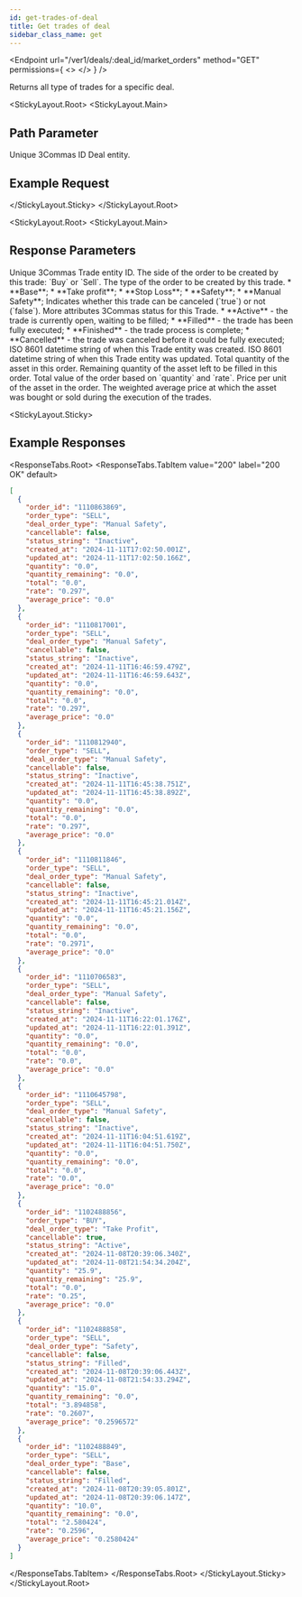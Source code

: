 ```yaml
---
id: get-trades-of-deal
title: Get trades of deal
sidebar_class_name: get
---
```



<Endpoint
  url="/ver1/deals/:deal_id/market_orders"
  method="GET"
  permissions={
    <>
      <Permission title="Permission" description="BOTS_READ" />
      <Permission title="Security" description="SIGNED" />
    </>
  }
/>

Returns all type of trades for a specific deal.

<Separator />

<StickyLayout.Root>
<StickyLayout.Main>

## Path Parameter

<ApiParam name='deal_id' type='integer' id="deal_id" required>
  Unique 3Commas ID Deal entity.
</ApiParam>
</StickyLayout.Main>
<StickyLayout.Sticky>

## Example Request

<NoContentEndpoint method="GET" endpoint="/ver1/deals/1234567890/market_orders" />

</StickyLayout.Sticky>
</StickyLayout.Root>

<StickyLayout.Root>
<StickyLayout.Main>

## Response Parameters
<ApiParam name='order_id' type='integer' id="order_id">
  Unique 3Commas Trade entity ID.
</ApiParam>
<ApiParam name='order_type' type='string' id="order_type">
  The side of the order to be created by this trade: `Buy` or `Sell`.
</ApiParam>
<ApiParam name='deal_order_type' type='string' id="deal_order_type">
  The type of the order to be created by this trade.
  <CollapsibleNestedParams openName="Hide allowed values" collapsedName="Show allowed values">
      * **Base**;
      * **Take profit**;
      * **Stop Loss**;
      * **Safety**;
      * **Manual Safety**;
     </CollapsibleNestedParams>
</ApiParam>
<ApiParam name='cancellable' type='boolean' id="cancellable">
  Indicates whether this trade can be canceled (`true`) or not (`false`).
</ApiParam>

<CollapseAll>
<CollapseAllHeading> More attributes <CollapseAllButton /> </CollapseAllHeading>

<CollapsibleApiParam name='status_string' type='string' id="status_string">
  3Commas status for this Trade.
  <CollapsibleNestedParams openName="Hide allowed values" collapsedName="Show allowed values">
      * **Active** - the trade is currently open, waiting to be filled;
      * **Filled** - the trade has been fully executed;
      * **Finished** - the trade process is complete;
      * **Cancelled** - the trade was canceled before it could be fully executed;
     </CollapsibleNestedParams>
</CollapsibleApiParam>

<CollapsibleApiParam name='created_at' type='string' id="created_at">
     ISO 8601 datetime string of when this Trade entity was created.
</CollapsibleApiParam>
<CollapsibleApiParam name='updated_at' type='string' id="updated_at">
     ISO 8601 datetime string of when this Trade entity was updated.
</CollapsibleApiParam>
<CollapsibleApiParam name='quantity' type='string' id="quantity">
     Total quantity of the asset in this order.
</CollapsibleApiParam>
<CollapsibleApiParam name='quantity_remaining' type='string' id="quantity_remaining">
     Remaining quantity of the asset left to be filled in this order.
</CollapsibleApiParam>
<CollapsibleApiParam name='total' type='string' id="total">
     Total value of the order based on `quantity` and `rate`.
</CollapsibleApiParam>
<CollapsibleApiParam name='rate' type='string' id="rate">
     Price per unit of the asset in the order.
</CollapsibleApiParam>
<CollapsibleApiParam name='average_price' type='string' id="average_price">
     The weighted average price at which the asset was bought or sold during the execution of the trades.
</CollapsibleApiParam>
</CollapseAll>
</StickyLayout.Main>

<StickyLayout.Sticky>

## Example Responses

<ResponseTabs.Root>
<ResponseTabs.TabItem value="200" label="200 OK" default>

```json
[
  {
    "order_id": "1110863869",
    "order_type": "SELL",
    "deal_order_type": "Manual Safety",
    "cancellable": false,
    "status_string": "Inactive",
    "created_at": "2024-11-11T17:02:50.001Z",
    "updated_at": "2024-11-11T17:02:50.166Z",
    "quantity": "0.0",
    "quantity_remaining": "0.0",
    "total": "0.0",
    "rate": "0.297",
    "average_price": "0.0"
  },
  {
    "order_id": "1110817001",
    "order_type": "SELL",
    "deal_order_type": "Manual Safety",
    "cancellable": false,
    "status_string": "Inactive",
    "created_at": "2024-11-11T16:46:59.479Z",
    "updated_at": "2024-11-11T16:46:59.643Z",
    "quantity": "0.0",
    "quantity_remaining": "0.0",
    "total": "0.0",
    "rate": "0.297",
    "average_price": "0.0"
  },
  {
    "order_id": "1110812940",
    "order_type": "SELL",
    "deal_order_type": "Manual Safety",
    "cancellable": false,
    "status_string": "Inactive",
    "created_at": "2024-11-11T16:45:38.751Z",
    "updated_at": "2024-11-11T16:45:38.892Z",
    "quantity": "0.0",
    "quantity_remaining": "0.0",
    "total": "0.0",
    "rate": "0.297",
    "average_price": "0.0"
  },
  {
    "order_id": "1110811846",
    "order_type": "SELL",
    "deal_order_type": "Manual Safety",
    "cancellable": false,
    "status_string": "Inactive",
    "created_at": "2024-11-11T16:45:21.014Z",
    "updated_at": "2024-11-11T16:45:21.156Z",
    "quantity": "0.0",
    "quantity_remaining": "0.0",
    "total": "0.0",
    "rate": "0.2971",
    "average_price": "0.0"
  },
  {
    "order_id": "1110706583",
    "order_type": "SELL",
    "deal_order_type": "Manual Safety",
    "cancellable": false,
    "status_string": "Inactive",
    "created_at": "2024-11-11T16:22:01.176Z",
    "updated_at": "2024-11-11T16:22:01.391Z",
    "quantity": "0.0",
    "quantity_remaining": "0.0",
    "total": "0.0",
    "rate": "0.0",
    "average_price": "0.0"
  },
  {
    "order_id": "1110645798",
    "order_type": "SELL",
    "deal_order_type": "Manual Safety",
    "cancellable": false,
    "status_string": "Inactive",
    "created_at": "2024-11-11T16:04:51.619Z",
    "updated_at": "2024-11-11T16:04:51.750Z",
    "quantity": "0.0",
    "quantity_remaining": "0.0",
    "total": "0.0",
    "rate": "0.0",
    "average_price": "0.0"
  },
  {
    "order_id": "1102488856",
    "order_type": "BUY",
    "deal_order_type": "Take Profit",
    "cancellable": true,
    "status_string": "Active",
    "created_at": "2024-11-08T20:39:06.340Z",
    "updated_at": "2024-11-08T21:54:34.204Z",
    "quantity": "25.9",
    "quantity_remaining": "25.9",
    "total": "0.0",
    "rate": "0.25",
    "average_price": "0.0"
  },
  {
    "order_id": "1102488858",
    "order_type": "SELL",
    "deal_order_type": "Safety",
    "cancellable": false,
    "status_string": "Filled",
    "created_at": "2024-11-08T20:39:06.443Z",
    "updated_at": "2024-11-08T21:54:33.294Z",
    "quantity": "15.0",
    "quantity_remaining": "0.0",
    "total": "3.894858",
    "rate": "0.2607",
    "average_price": "0.2596572"
  },
  {
    "order_id": "1102488849",
    "order_type": "SELL",
    "deal_order_type": "Base",
    "cancellable": false,
    "status_string": "Filled",
    "created_at": "2024-11-08T20:39:05.801Z",
    "updated_at": "2024-11-08T20:39:06.147Z",
    "quantity": "10.0",
    "quantity_remaining": "0.0",
    "total": "2.580424",
    "rate": "0.2596",
    "average_price": "0.2580424"
  }
]
```
</ResponseTabs.TabItem>
</ResponseTabs.Root>
</StickyLayout.Sticky>
</StickyLayout.Root>
